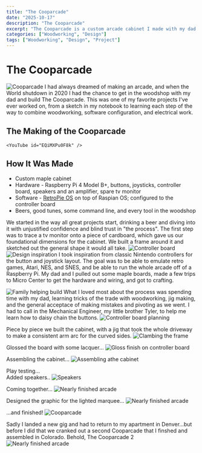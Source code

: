 ```yaml
---
title: "The Cooparcade"
date: "2025-10-17"
description: "The Cooparcade"
excerpt: "The Cooparcade is a custom arcade cabinet I made with my dad."
categories: ["Woodworking", "Design"]
tags: ["Woodworking", "Design", "Project"]
---
```

# The Cooparcade
![Cooparcade](../../assets/blogImg/cooparcade/Cooparcade-Cleveland.png)
I had always dreamed of making an arcade, and when the World shutdown in 2020 I had the chance to get in the woodshop with my dad and build The Cooparcade. 
This was one of my favorite projects I've ever worked on, from a sketch in my notebook to learning each step of the way to combine woodworking, software configuration, and electrical work. 

## The Making of the Cooparcade

    <YouTube id="EQiMXPu0F8k" />

## How It Was Made
* Custom maple cabinet
* Hardware - Raspberry Pi 4 Model B+, buttons, joysticks, controller board, speakers and an amplifier, spare tv monitor
* Software - [RetroPie OS](https://retropie.org.uk/) on top of Raspian OS; configured to the controller board
* Beers, good tunes, some command line, and every tool in the woodshop

We started in the way all great projects start, drinking a beer and diving into it with unjustified confidence and blind trust in "the process". The first step was to trace a tv monitor onto a piece of cardboard, which gave us our foundational dimensions for the cabinet. We built a frame around it and sketched out the general shape it would all take. 
![Controller board](../../assets/blogImg/cooparcade/cooparcade-2-planning.png)
![Design inspiration](../../assets/blogImg/cooparcade/cooparcade-4-controlboard.png)
I took inspiration from classic Nintendo controllers for the button and joystick layout. The goal was to be able to emulate retro games, Atari, NES, and SNES, and be able to run the whole arcade off of a Raspberry Pi. My dad and I pulled out some maple boards, made a few trips to Micro Center to get the hardware and wiring, and got to crafting. 

![Family helping build](../../assets/blogImg/cooparcade/cooparcade-0-helpfrommyfriends.png)
What I loved most about the process was spending time with my dad, learning tricks of the trade with woodworking, jig making, and the general acceptace of making mistakes and pivoting as we went. I had to call in the Mechanical Engineer, my little brother Tyler, to help me learn how to daisy chain the buttons. 
![Controller board planning](../../assets/blogImg/cooparcade/cooparcade-controller-plans.png)
<YouTube id="UqWPe4T0P3k" />
<br />

Piece by piece we built the cabinet, with a jig that took the whole driveway to make a consistent arm arc for the curved sides. 
![Clambing the frame](../../assets/blogImg/cooparcade/cooparcade-8-clamps.png)

Glossed the board with some lacquer...
![Gloss finish on controller board](../../assets/blogImg/cooparcade/cooparcade-11-glossedBoard.png)

Assembling the cabinet...
![Assembling athe cabinet](../../assets/blogImg/cooparcade/cooparcade-13-clampsAssembly.png)

Play testing...
    <YouTube id="w-Gg1Im9kvg" />
<br />
Added speakers..
![Speakers](../../assets/blogImg/cooparcade/cooparcade-14-speakers.png)

Coming together...
![Nearly finished arcade](../../assets/blogImg/cooparcade/cooparcade-15-monitorInstall.png)

Designed the graphic for the lighted marquee... 
![Nearly finished arcade](../../assets/blogImg/cooparcade/cooparcade-banner.png)


...and finished! 
![Cooparcade](../../assets/blogImg/cooparcade/Cooparcade-Cleveland.png)

Sadly I landed a new gig and had to return to my apartment in Denver...but before I did that we cranked out a second Cooparcade that I finshed and assembled in Colorado. Behold, The Cooparcade 2
![Nearly finished arcade](../../assets/blogImg/cooparcade/Cooparcade-Denver.png)

